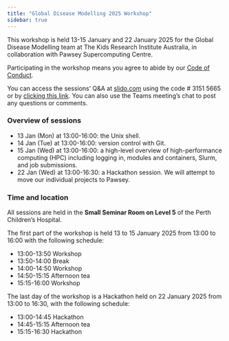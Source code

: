 ```yaml
---
title: "Global Disease Modelling 2025 Workshop"
sidebar: true
---
```


This workshop is held 13-15 January and 22 January 2025 for the Global Disease Modelling team at The Kids Research Institute Australia, in collaboration with Pawsey Supercomputing Centre.

Participating in the workshop means you agree to abide by our [Code of Conduct](code-of-conduct.qmd).

You can access the sessions' Q&A at [slido.com](https://www.slido.com/) using the code \# 3151 5665 or by [clicking this link](https://app.sli.do/event/t1wc4szfSZLy9CzTgTEove). You can also use the Teams meeting's chat to post any questions or comments.

### Overview of sessions

-   13 Jan (Mon) at 13:00-16:00: the Unix shell.
-   14 Jan (Tue) at 13:00-16:00: version control with Git.
-   15 Jan (Wed) at 13:00-16:00: a high-level overview of high-performance computing (HPC) including logging in, modules and containers, Slurm, and job submissions.
-   22 Jan (Wed) at 13:00-16:30: a Hackathon session. We will attempt to move our individual projects to Pawsey.

### Time and location

All sessions are held in the **Small Seminar Room on Level 5** of the Perth Children's Hospital.

The first part of the workshop is held 13 to 15 January 2025 from 13:00 to 16:00 with the following schedule:

-   13:00-13:50 Workshop
-   13:50-14:00 Break
-   14:00-14:50 Workshop
-   14:50-15:15 Afternoon tea
-   15:15-16:00 Workshop

The last day of the workshop is a Hackathon held on 22 January 2025 from 13:00 to 16:30, with the following schedule:

-   13:00-14:45 Hackathon
-   14:45-15:15 Afternoon tea
-   15:15-16:30 Hackathon